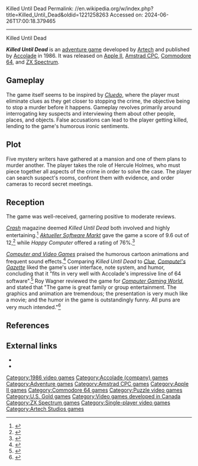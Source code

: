 Killed Until Dead
Permalink: //en.wikipedia.org/w/index.php?title=Killed_Until_Dead&oldid=1221258263
Accessed on: 2024-06-26T17:00:18.379465



------
Killed Until Dead
{{Short description|1986 adventure video game}}
{{Infobox video game
| image = Killed Until Dead cover.jpg
| developer = [[Artech Digital Entertainment|Artech]]
| publisher = {{vgrelease|NA|[[Accolade (company)|Accolade]]|EU|[[U.S. Gold]]}}
| designer = {{Unbulleted list|Michael Bate | Rick Banks}}
| programmer = MaryLou O'Rourke
| artist = {{Unbulleted list|Scott Fiander | Grant Campbell}}
| composer = Paul Butler
| released = 1986
| genre = [[Adventure game|Adventure]], [[Mystery fiction| Mystery]]
| platform = [[Amstrad CPC]], [[Apple II]], [[Commodore 64]], [[ZX Spectrum]]
}}

'''''Killed Until Dead''''' is an [[adventure game]] developed by [[Artech Digital Entertainment|Artech]] and published by [[Accolade (company)|Accolade]] in 1986. It was released on [[Apple II]], [[Amstrad CPC]], [[Commodore 64]], and [[ZX Spectrum]].

==Gameplay==
The game itself seems to be inspired by ''[[Cluedo]]'', where the player must eliminate clues as they get closer to stopping the crime, the objective being to stop a murder before it happens. Gameplay revolves primarily around interrogating key suspects and interviewing them about other people, places, and objects. False accusations can lead to the player getting killed, lending to the game's humorous ironic sentiments.

==Plot==
Five mystery writers have gathered at a mansion and one of them plans to murder another. The player takes the role of Hercule Holmes, who must piece together all aspects of the crime in order to solve the case. The player can search suspect's rooms, confront them with evidence, and order cameras to record secret meetings.

==Reception==
{{Video game reviews
| rev1 = ''[[Crash (magazine)|Crash]]''
| rev1Score = 93% (Spectrum)<ref name=crash />
| rev2 = ''[[Aktueller Software Markt]]''
| rev2Score = 9.6/12 (C64)<ref name=ASM />
| rev3 = ''Happy Computer''
| rev3Score = 76% (C64)<ref name=happy />
| rev4 = ''[[Computer and Video Games]]''
| rev4Score = 7.6/10 (C64)<ref name=CVG />
| award1Pub = ''Crash''
| award1 = Smash<ref>Game review, Crash magazine, [[Newsfield Publications]], issue 42, July 1987</ref>
}}
The game was well-received, garnering positive to moderate reviews.

''[[Crash (magazine)|Crash]]'' magazine deemed ''Killed Until Dead'' both involved and highly entertaining.<ref name=crash>{{cite magazine|title =Killed Until Dead |date =July 1987 |url =https://archive.org/details/Crash_No._42_1987-07_Newsfield_GB/page/n95/mode/2up |magazine =[[Crash (magazine)|Crash]] |publisher =Newsfield |last1 =Rothwell |first1 =Mark |last2 =Eddy |first2 =Richard |last3 =Sumner |first3 =Paul |issue =42 |pages =96–97 |issn=0954-8661}}</ref> ''[[Aktueller Software Markt]]'' gave the game a score of 9.6 out of 12,<ref name=ASM>{{cite magazine|title =Adventure Corner - "Das Gargoyle-Komplott" - oder: Wie begeht man den perfekten Mord?|trans-title=Adventure Corner - "The Gargoyle-Plot" - or: How does one commit the perfect murder? |date =April 1987 |url =https://archive.org/details/asm_magazine-1987-04/page/n59/mode/2up |magazine =[[Aktueller Software Markt]] |publisher =Tronic Verlag |last =Kleimann |first =Manfred|pages =60–61 |language=German}}</ref> while ''Happy Computer'' offered a rating of 76%.<ref name=happy>{{cite magazine|title =Rest Der Welt - Killed Until Dead|trans-title=Rest of the World - Killed Until Dead|date = |url =https://archive.org/details/Happy.Computer.SH.21.Spiele4-AndreBetz/page/n95/mode/2up |magazine =Happy Computer|publisher =Markt&Technik |last1 =Schneider-Johne |first1 =Boris |last2 =Locker |first2 =Anatol |issue =21 |page =95 |language=German|issn=0931-5829}}</ref>

''[[Computer and Video Games]]'' praised the humorous cartoon animations and frequent sound effects.<ref name=CVG>{{cite magazine|title =C+VG Adventure: 2 Reviews - Killed Until Dead|date =April 1987 |url =https://archive.org/details/Computer_Video_Games_Issue_066_1987-04_EMAP_Publishing_GB/page/n43/mode/2up |magazine =[[Computer & Video Games]] |publisher =EMAP Publishing |issue =66 |page =69 |issn=0261-3697|author=Marshall M. Rosenthall}}</ref> Comparing ''Killed Until Dead'' to ''[[Clue (board game)|Clue]]'', ''[[Compute!'s Gazette]]'' liked the game's user interface, note system, and humor, concluding that it "fits in very well with Accolade's impressive line of 64 software".<ref name=gazette>{{Cite magazine |last=Randall |first=Neil |date=July 1987 |title=Killed Until Dead |url=https://archive.org/details/1987-07-computegazette/page/n47 |magazine=[[Compute!'s Gazette]] |pages=46–47|publisher=[[ABC Publishing]]|issn=0737-3716|volume=5|issue=7}}</ref> Roy Wagner reviewed the game for ''[[Computer Gaming World]]'', and stated that "The game is great family or group entertainment. The graphics and animation are tremendous; the presentation is very much like a movie; and the humor in the game is outstandingly funny. All puns are very much intended."<ref name=CGW37>{{cite magazine |last=Wagner |first=Roy |title=Killed Until Dead |magazine=[[Computer Gaming World]] |date=May 1987 |issue=37 |pages=14–15|url=https://archive.org/details/Computer_Gaming_World_Issue_37/page/n13/mode/2up|issn=0744-6667|publisher=Golden Empire Publications}}</ref>

==References==
{{reflist}}

==External links==
*{{moby game|id=/killed-until-dead|name=Killed Until Dead}}
*{{WoS game|id=6534|name=Killed Until Dead}}

[[Category:1986 video games]]
[[Category:Accolade (company) games]]
[[Category:Adventure games]]
[[Category:Amstrad CPC games]]
[[Category:Apple II games]]
[[Category:Commodore 64 games]]
[[Category:Puzzle video games]]
[[Category:U.S. Gold games]]
[[Category:Video games developed in Canada]]
[[Category:ZX Spectrum games]]
[[Category:Single-player video games]]
[[Category:Artech Studios games]]